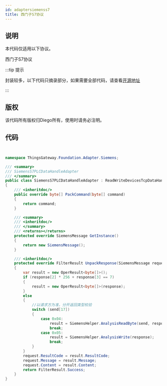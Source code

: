 ```yaml
---
id: adaptersiemenss7
title: 西门子S7协议
---
```


## 说明

本代码仅适用以下协议。

西门子S7协议

:::tip 提示

封装较多，以下代码只摘录部分，如果需要全部代码，请查看[开源地址](https://gitee.com/diego2098/ThingsGateway)

:::  

## 版权

该代码所有版权归Diego所有，使用时请务必注明。

## 代码

```csharp


namespace ThingsGateway.Foundation.Adapter.Siemens;

/// <summary>
/// SiemensS7PLCDataHandleAdapter
/// </summary>
public class SiemensS7PLCDataHandleAdapter : ReadWriteDevicesTcpDataHandleAdapter<SiemensMessage>
{
    /// <inheritdoc/>
    public override byte[] PackCommand(byte[] command)
    {
        return command;
    }

    /// <summary>
    /// <inheritdoc/>
    /// </summary>
    /// <returns></returns>
    protected override SiemensMessage GetInstance()
    {
        return new SiemensMessage();
    }

    /// <inheritdoc/>
    protected override FilterResult UnpackResponse(SiemensMessage request, byte[] send, byte[] body, byte[] response)
    {
        var result = new OperResult<byte[]>();
        if (response[2] * 256 + response[3] == 7)
        {
            result = new OperResult<byte[]>(response);
        }
        else
        {
            //以请求方为准，分开返回类型校验
            switch (send[17])
            {
                case 0x04:
                    result = SiemensHelper.AnalysisReadByte(send, response);
                    break;
                case 0x05:
                    result = SiemensHelper.AnalysisWrite(response);
                    break;
            }
        }
        request.ResultCode = result.ResultCode;
        request.Message = result.Message;
        request.Content = result.Content;
        return FilterResult.Success;
    }
}



```
